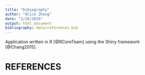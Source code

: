 ```yaml
---
title: "bibiography"
author: "Alice Zheng"
date: "2/26/2020"
output: html_document
bibliography: data/references.bib
---
```


Application written in R [@RCoreTeam] using the Shiny framework [@Chang2015].

# REFERENCES
